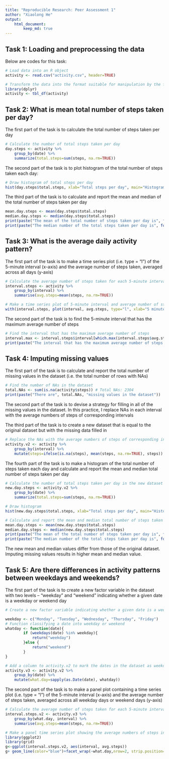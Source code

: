 ```yaml
---
title: "Reproducible Research: Peer Assessment 1"
author: "Xiaolong He"
output: 
    html_document:
        keep_md: true
---
```


## Task 1: Loading and preprocessing the data 
Below are codes for this task:
```r
# Load data into an R object
activity <- read.csv("activity.csv", header=TRUE)

# Transform the data into the format suitable for manipulation by the functions of dplyr package
library(dplyr)
activity <- tbl_df(activity)
```

## Task 2: What is mean total number of steps taken per day?

The first part of the task is to calculate the total number of steps taken per day
```r
# Calculate the number of total steps taken per day
day.steps <- activity %>%
    group_by(date) %>%
    summarize(total.steps=sum(steps, na.rm=TRUE))
```

The second part of the task is  to plot histogram of the total number of steps taken each day:
```r
# Draw histogram of total steps per day
hist(day.steps$total.steps, xlab="Total steps per day", main="Histogram of total steps per day")
```

The third part of the task is to calculate and report the mean and median of the total number of steps taken per day
```r
mean.day.steps <- mean(day.steps$total.steps)
median.day.steps <- median(day.steps$total.steps)
print(paste("The mean of the total number of steps taken per day is", format(mean.day.steps)))
print(paste("The median number of the total steps taken per day is", format(median.day.steps)))
```

## Task 3: What is the average daily activity pattern?

The first part of the task is to make a time series plot (i.e. type = "l") of the 5-minute interval (x-axis) and the average number of steps taken, averaged across all days (y-axis)
```r
# Calculate the average number of steps taken for each 5-minute interval across all days
interval.steps <- activity %>%
    group_by(interval) %>%
    summarise(avg.steps=mean(steps, na.rm=TRUE))

# Make a time series plot of 5-minute interval and average number of steps
with(interval.steps, plot(interval, avg.steps, type="l", xlab="5 minutes intervals", ylab="Average steps"))
```

The second part of the task is to find the 5-minute interval that has the maximum average number of steps
```r
# Find the interval that has the maximum average number of steps
interval.max <- interval.steps$interval[which.max(interval.steps$avg.steps)]
print(paste("The interval that has the maximum average number of steps is", interval.max, ", which is between 8:30 and 8:35"))
```

## Task 4: Imputing missing values

The first part of the task is to calculate and report the total number of missing values in the dataset (i.e. the total number of rows with NAs)
```r
# Find the number of NAs in the dataset
total.NAs <- sum(is.na(activity$steps)) # Total NAs: 2304
print(paste("There are", total.NAs, "missing values in the dataset"))
```

The second part of the task is to devise a strategy for filling in all of the missing values in the dataset. 
In this practice, I replace NAs in each interval with the average numbers of steps of corresponding intervals

The third part of the task is to create a new dataset that is equal to the original dataset but with the missing data filled in
```r
# Replace the NAs with the average numbers of steps of corresponding intervals, the resulting new dataset is activity.v2
activity.v2 <- activity %>%
    group_by(interval) %>%
    mutate(steps=ifelse(is.na(steps), mean(steps, na.rm=TRUE), steps))
```

The fourth part of the task is to make a histogram of the total number of steps taken each day and calculate and report the mean and median total number of steps taken per day
```r
# Calculate the number of total steps taken per day in the new dataset
new.day.steps <- activity.v2 %>%
    group_by(date) %>%
    summarize(total.steps=sum(steps, na.rm=TRUE))

# Draw histogram
hist(new.day.steps$total.steps, xlab="Total steps per day", main="Histogram of total steps per day")

# Calculate and report the mean and median total number of steps taken per day
mean.day.steps <- mean(new.day.steps$total.steps)
median.day.steps <- median(new.day.steps$total.steps)
print(paste("The mean of the total number of steps taken per day is", format(mean.day.steps)))
print(paste("The median number of the total steps taken per day is", format(median.day.steps)))
```

The new mean and median values differ from those of the original dataset. Imputing missing values results in higher mean and median value.

## Task 5: Are there differences in activity patterns between weekdays and weekends?

The first part of the  task is to create a new factor variable in the dataset with two levels – “weekday” and “weekend” indicating whether a given date is a weekday or weekend day
```r
# Create a new factor variable indicating whether a given date is a weekday or a weekend 

weekday <- c("Monday", "Tuesday", "Wednesday", "Thursday", "Friday")
# Function classifying a date into weekday or weekend
whatday <- function(date){
        if (weekdays(date) %in% weekday){
            return("weekday")
        }else {
            return("weekend")
        }
}

# Add a column to activity.v2 to mark the dates in the dataset as weekday or weekend.
activity.v3 <- activity.v2 %>%
    group_by(date) %>%
    mutate(what.day=sapply(as.Date(date), whatday))
```

The second part of the task is to make a panel plot containing a time series plot (i.e. type = "l") of the 5-minute interval (x-axis) and the average number of steps taken, averaged across all weekday days or weekend days (y-axis)
```r
# Calculate the average number of steps taken for each 5-minute interval across all weekdays and or weekend days
interval.steps.v2 <- activity.v3 %>%
    group_by(what.day, interval) %>%
    summarise(avg.steps=mean(steps, na.rm=TRUE))

# Make a panel time series plot showing the average numbers of steps in every 5-minute intervals across all weekdays or across all weekend days
library(ggplot2)
library(grid)
g<-ggplot(interval.steps.v2, aes(interval, avg.steps))
g+ geom_line(color="blue")+facet_wrap(~what.day,nrow=2, strip.position="top")+labs(x="Interval", y="Number of average steps")+theme(strip.background = element_rect(colour = "black", fill="#F1DABC"), strip.text.x = element_text(size = 12), panel.spacing = unit(0, "lines"))
```


























